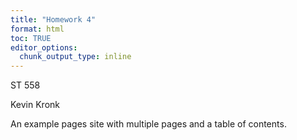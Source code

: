```yaml
---
title: "Homework 4"
format: html
toc: TRUE
editor_options: 
  chunk_output_type: inline
---
```


ST 558

Kevin Kronk

An example pages site with multiple pages and a table of contents.